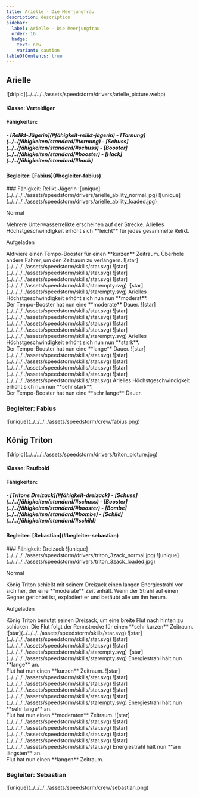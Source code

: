 ```yaml
---
title: Arielle - Die Meerjungfrau
description: description
sidebar:
  label: Arielle - Die Meerjungfrau
  order: 16
  badge:
    text: new
    variant: caution
tableOfContents: true
---
```

## Arielle
<span class="flex mt-3">
![dripic](../../../../assets/speedstorm/drivers/arielle_picture.webp)
<span>
<h4>Klasse: Verteidiger</h4>
<h4>Fähigkeiten:</h4> 
<h5>
- [Relikt-Jägerin](#fähigkeit-relikt-jägerin)
- [Tarnung](../../fähigkeiten/standard/#tarnung)
- [Schuss](../../fähigkeiten/standard/#schuss)
- [Booster](../../fähigkeiten/standard/#booster)
- [Hack](../../fähigkeiten/standard/#hack)
</h5>
<h4>Begleiter: [Fabius](#begleiter-fabius)</h4>
</span>
</span>
### Fähigkeit: Relikt-Jägerin
<span class="flex mt-5">
<span>![unique](../../../../assets/speedstorm/drivers/arielle_ability_normal.jpg)</span>
<span>![unique](../../../../assets/speedstorm/drivers/arielle_ability_loaded.jpg)</span>
</span>

<span>
<p class="text-2xl font-bold">Normal</p>
Mehrere Unterwasserrelikte erscheinen auf der Strecke. Arielles Höchstgeschwindigkeit erhöht sich <a style="color: var(--sl-color-text-accent);">**leicht**</a> für jedes gesammelte Relikt.
<p class="text-2xl font-bold mt-3">Aufgeladen</p>
Aktiviere einen Tempo-Booster für einen <a style="color: var(--sl-color-text-accent);">**kurzen**</a> Zeitraum. Überhole andere Fahrer, um den Zeitraum zu verlängern.
</span>

<span class="flex mt-5 items-center">
<span>![star](../../../../assets/speedstorm/skills/star.svg)</span>
<span>![star](../../../../assets/speedstorm/skills/star.svg)</span>
<span>![star](../../../../assets/speedstorm/skills/star.svg)</span>
<span>![star](../../../../assets/speedstorm/skills/starempty.svg)</span>
<span>![star](../../../../assets/speedstorm/skills/starempty.svg)</span>
<span class="ml-5">Arielles Höchstgeschwindigkeit erhöht sich nun nun <a style="color: var(--sl-color-text-accent);">**moderat**</a>.<br/>Der Tempo-Booster hat nun eine <a style="color: var(--sl-color-text-accent);">**moderate**</a> Dauer.</span>
</span>
<span class="flex mt-5 items-center">
<span>![star](../../../../assets/speedstorm/skills/star.svg)</span>
<span>![star](../../../../assets/speedstorm/skills/star.svg)</span>
<span>![star](../../../../assets/speedstorm/skills/star.svg)</span>
<span>![star](../../../../assets/speedstorm/skills/star.svg)</span>
<span>![star](../../../../assets/speedstorm/skills/starempty.svg)</span>
<span class="ml-5">Arielles Höchstgeschwindigkeit erhöht sich nun nun <a style="color: var(--sl-color-text-accent);">**stark**</a>.<br/>Der Tempo-Booster hat nun eine <a style="color: var(--sl-color-text-accent);">**lange**</a> Dauer.</span>
</span>
<span class="flex mt-5 items-center">
<span>![star](../../../../assets/speedstorm/skills/star.svg)</span>
<span>![star](../../../../assets/speedstorm/skills/star.svg)</span>
<span>![star](../../../../assets/speedstorm/skills/star.svg)</span>
<span>![star](../../../../assets/speedstorm/skills/star.svg)</span>
<span>![star](../../../../assets/speedstorm/skills/star.svg)</span>
<span class="ml-5">Arielles Höchstgeschwindigkeit erhöht sich nun nun <a style="color: var(--sl-color-text-accent);">**sehr stark**</a>.<br/>Der Tempo-Booster hat nun eine <a style="color: var(--sl-color-text-accent);">**sehr lange**</a> Dauer.</span>
</span>

### Begleiter: Fabius
<span class="flex mt-5">
<span>![unique](../../../../assets/speedstorm/crew/fabius.png)</span>
</span>

## König Triton
<span class="flex mt-3">
![dripic](../../../../assets/speedstorm/drivers/triton_picture.jpg)
<span>
<h4>Klasse: Raufbold</h4>
<h4>Fähigkeiten:</h4> 
<h5>
- [Tritons Dreizack](#fähigkeit-dreizack)
- [Schuss](../../fähigkeiten/standard/#schuss)
- [Booster](../../fähigkeiten/standard/#booster)
- [Bombe](../../fähigkeiten/standard/#bombe)
- [Schild](../../fähigkeiten/standard/#schild)
</h5>
<h4>Begleiter: [Sebastian](#begleiter-sebastian)</h4>
</span>
</span>
### Fähigkeit: Dreizack
<span class="flex mt-5">
<span>![unique](../../../../assets/speedstorm/drivers/triton_3zack_normal.jpg)</span>
<span>![unique](../../../../assets/speedstorm/drivers/triton_3zack_loaded.jpg)</span>
</span>

<span>
<p class="text-2xl font-bold">Normal</p>
König Triton schießt mit seinem Dreizack einen langen Energiestrahl vor sich her, der eine <a style="color: var(--sl-color-text-accent);">**moderate**</a> Zeit anhält. Wenn der Strahl auf einen Gegner gerichtet ist, explodiert er und betäubt alle um ihn herum.
<p class="text-2xl font-bold mt-3">Aufgeladen</p>
König Triton benutzt seinen Dreizack, um eine breite Flut nach hinten zu schicken. Die Flut folgt der Rennstrecke für einen <a style="color: var(--sl-color-text-accent);">**sehr kurzen**</a> Zeitraum.
</span>

<span class="flex mt-5 items-center">
<span>![star](../../../../assets/speedstorm/skills/star.svg)</span>
<span>![star](../../../../assets/speedstorm/skills/star.svg)</span>
<span>![star](../../../../assets/speedstorm/skills/star.svg)</span>
<span>![star](../../../../assets/speedstorm/skills/starempty.svg)</span>
<span>![star](../../../../assets/speedstorm/skills/starempty.svg)</span>
<span class="ml-5">Energiestrahl hält nun <a style="color: var(--sl-color-text-accent);">**lange**</a> an.<br/>Flut hat nun einen <a style="color: var(--sl-color-text-accent);">**kurzen**</a> Zeitraum.</span>
</span>
<span class="flex mt-5 items-center">
<span>![star](../../../../assets/speedstorm/skills/star.svg)</span>
<span>![star](../../../../assets/speedstorm/skills/star.svg)</span>
<span>![star](../../../../assets/speedstorm/skills/star.svg)</span>
<span>![star](../../../../assets/speedstorm/skills/star.svg)</span>
<span>![star](../../../../assets/speedstorm/skills/starempty.svg)</span>
<span class="ml-5">Energiestrahl hält nun <a style="color: var(--sl-color-text-accent);">**sehr lange**</a> an.<br/>Flut hat nun einen <a style="color: var(--sl-color-text-accent);">**moderaten**</a> Zeitraum.</span>
</span>
<span class="flex mt-5 items-center">
<span>![star](../../../../assets/speedstorm/skills/star.svg)</span>
<span>![star](../../../../assets/speedstorm/skills/star.svg)</span>
<span>![star](../../../../assets/speedstorm/skills/star.svg)</span>
<span>![star](../../../../assets/speedstorm/skills/star.svg)</span>
<span>![star](../../../../assets/speedstorm/skills/star.svg)</span>
<span class="ml-5">Energiestrahl hält nun <a style="color: var(--sl-color-text-accent);">**am längsten**</a> an.<br/>Flut hat nun einen <a style="color: var(--sl-color-text-accent);">**langen**</a> Zeitraum.</span>
</span>

### Begleiter: Sebastian
<span class="flex mt-5">
<span>![unique](../../../../assets/speedstorm/crew/sebastian.png)</span>
</span>